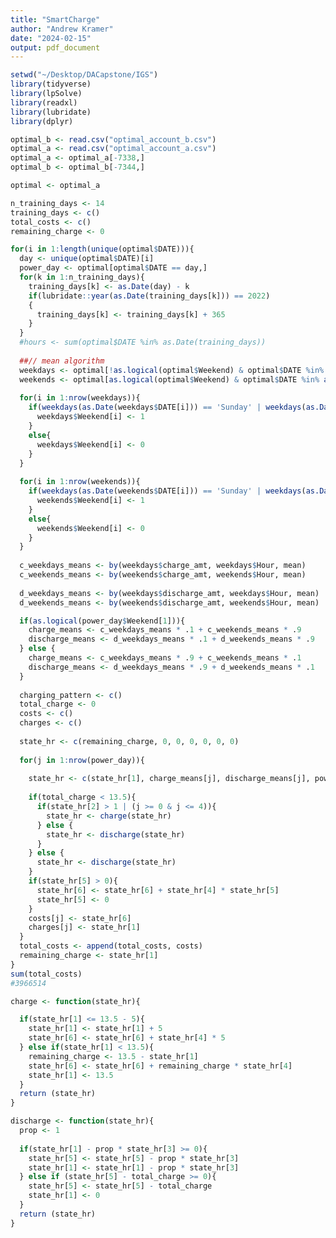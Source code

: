 ```yaml
---
title: "SmartCharge"
author: "Andrew Kramer"
date: "2024-02-15"
output: pdf_document
---
```


```r
setwd("~/Desktop/DACapstone/IGS")
library(tidyverse)
library(lpSolve)
library(readxl)
library(lubridate)
library(dplyr)

optimal_b <- read.csv("optimal_account_b.csv")
optimal_a <- read.csv("optimal_account_a.csv")
optimal_a <- optimal_a[-7338,]
optimal_b <- optimal_b[-7344,]

optimal <- optimal_a
```

```r
n_training_days <- 14
training_days <- c()
total_costs <- c()
remaining_charge <- 0

for(i in 1:length(unique(optimal$DATE))){
  day <- unique(optimal$DATE)[i]
  power_day <- optimal[optimal$DATE == day,]
  for(k in 1:n_training_days){
    training_days[k] <- as.Date(day) - k
    if(lubridate::year(as.Date(training_days[k])) == 2022)
    {
      training_days[k] <- training_days[k] + 365
    }
  }
  #hours <- sum(optimal$DATE %in% as.Date(training_days))
  
  ##// mean algorithm
  weekdays <- optimal[!as.logical(optimal$Weekend) & optimal$DATE %in% as.Date(training_days),]
  weekends <- optimal[as.logical(optimal$Weekend) & optimal$DATE %in% as.Date(training_days),]
  
  for(i in 1:nrow(weekdays)){
    if(weekdays(as.Date(weekdays$DATE[i])) == 'Sunday' | weekdays(as.Date(weekdays$DATE[i])) == 'Saturday'){
      weekdays$Weekend[i] <- 1
    }
    else{
      weekdays$Weekend[i] <- 0
    }
  }
  
  for(i in 1:nrow(weekends)){
    if(weekdays(as.Date(weekends$DATE[i])) == 'Sunday' | weekdays(as.Date(weekends$DATE[i])) == 'Saturday'){
      weekends$Weekend[i] <- 1
    }
    else{
      weekends$Weekend[i] <- 0
    }
  }
  
  c_weekdays_means <- by(weekdays$charge_amt, weekdays$Hour, mean)
  c_weekends_means <- by(weekends$charge_amt, weekends$Hour, mean)
  
  d_weekdays_means <- by(weekdays$discharge_amt, weekdays$Hour, mean)
  d_weekends_means <- by(weekends$discharge_amt, weekends$Hour, mean)

  if(as.logical(power_day$Weekend[1])){
    charge_means <- c_weekdays_means * .1 + c_weekends_means * .9
    discharge_means <- d_weekdays_means * .1 + d_weekends_means * .9
  } else {
    charge_means <- c_weekdays_means * .9 + c_weekends_means * .1
    discharge_means <- d_weekdays_means * .9 + d_weekends_means * .1
  }
  
  charging_pattern <- c()
  total_charge <- 0
  costs <- c()
  charges <- c()
  
  state_hr <- c(remaining_charge, 0, 0, 0, 0, 0, 0)
  
  for(j in 1:nrow(power_day)){
    
    state_hr <- c(state_hr[1], charge_means[j], discharge_means[j], power_day$Settlement.Point.Price[j], power_day$QUANTITY[j], 0, j)
    
    if(total_charge < 13.5){
      if(state_hr[2] > 1 | (j >= 0 & j <= 4)){
        state_hr <- charge(state_hr)
      } else {
        state_hr <- discharge(state_hr)
      }
    } else {
      state_hr <- discharge(state_hr)
    }
    if(state_hr[5] > 0){
      state_hr[6] <- state_hr[6] + state_hr[4] * state_hr[5]
      state_hr[5] <- 0
    }
    costs[j] <- state_hr[6]
    charges[j] <- state_hr[1]
  }
  total_costs <- append(total_costs, costs)
  remaining_charge <- state_hr[1]
}
sum(total_costs)
#3966514
```

```r
charge <- function(state_hr){

  if(state_hr[1] <= 13.5 - 5){
    state_hr[1] <- state_hr[1] + 5
    state_hr[6] <- state_hr[6] + state_hr[4] * 5
  } else if(state_hr[1] < 13.5){
    remaining_charge <- 13.5 - state_hr[1]
    state_hr[6] <- state_hr[6] + remaining_charge * state_hr[4]
    state_hr[1] <- 13.5
  }
  return (state_hr)
}
```

```r
discharge <- function(state_hr){
  prop <- 1
  
  if(state_hr[1] - prop * state_hr[3] >= 0){
    state_hr[5] <- state_hr[5] - prop * state_hr[3]
    state_hr[1] <- state_hr[1] - prop * state_hr[3]
  } else if (state_hr[5] - total_charge >= 0){
    state_hr[5] <- state_hr[5] - total_charge
    state_hr[1] <- 0
  }
  return (state_hr)
}
```


